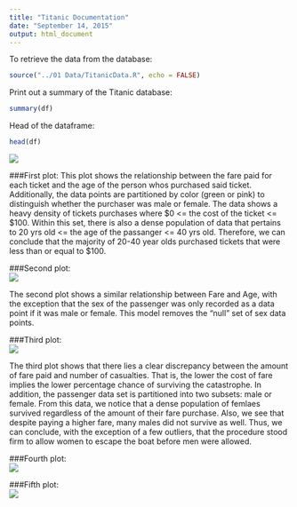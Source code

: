 ```yaml
---
title: "Titanic Documentation"
date: "September 14, 2015"
output: html_document
---
```

To retrieve the data from the database:
```r
source("../01 Data/TitanicData.R", echo = FALSE)
```

Print out a summary of the Titanic database:
```r
summary(df)
```

Head of the dataframe:
```r
head(df)
```
  
![](../02 Visualizations/Plot1.png) 

###First plot: 
This plot shows the relationship between the fare paid for each ticket and the age of the person whos purchased said ticket. Additionally, the data points are partitioned by color (green or pink) to distinguish whether the purchaser was male or female. The data shows a heavy density of tickets purchases where $0 <= the cost of the ticket <= $100. Within this set, there is also a dense population of data that pertains to 20 yrs old <= the age of the passanger <= 40 yrs old. Therefore, we can conclude that the majority of 20-40 year olds purchased tickets that were less than or equal to $100.

###Second plot:  
![](../02 Visualizations/Plot2.png)

The second plot shows a similar relationship between Fare and Age, with the exception that the sex of the passenger was only recorded as a data point if it was male or female. This model removes the "null" set of sex data points. 

###Third plot:  
![](../02 Visualizations/Plot3.png)

The third plot shows that there lies a clear discrepancy between the amount of fare paid and number of casualties. That is, the lower the cost of fare implies the lower percentage chance of surviving the catastrophe. In addition, the passenger data set is partitioned into two subsets: male or female. From this data, we notice that a dense population of femlaes survived regardless of the amount of their fare purchase. Also, we see that despite paying a higher fare, many males did not survive as well. Thus, we can conclude, with the exception of a few outliers, that the procedure stood firm to allow women to escape the boat before men were allowed.

###Fourth plot:  
![](../02 Visualizations/Plot4.png)

###Fifth plot:  
![](../02 Visualizations/Plot5.png)
